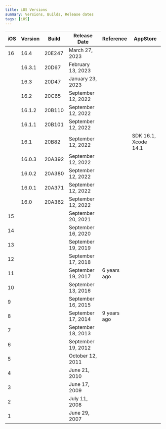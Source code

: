 ```yaml
---
title: iOS Versions
summary: Versions, Builds, Release dates
tags: [iOS]
---
```


| iOS | Version | Build  | Release Date       | Reference   | AppStore             |
| --- | ------- | ------ | ------------------ | ----------- | -------------------- |
| 16  | 16.4    | 20E247 | March 27, 2023     |             |                      |
|     | 16.3.1  | 20D67  | February 13, 2023  |             |                      |
|     | 16.3    | 20D47  | January 23, 2023   |             |                      |
|     | 16.2    | 20C65  | September 12, 2022 |             |                      |
|     | 16.1.2  | 20B110 | September 12, 2022 |             |                      |
|     | 16.1.1  | 20B101 | September 12, 2022 |             |                      |
|     | 16.1    | 20B82  | September 12, 2022 |             | SDK 16.1, Xcode 14.1 |
|     | 16.0.3  | 20A392 | September 12, 2022 |             |                      |
|     | 16.0.2  | 20A380 | September 12, 2022 |             |                      |
|     | 16.0.1  | 20A371 | September 12, 2022 |             |                      |
|     | 16.0    | 20A362 | September 12, 2022 |             |                      |
| 15  |         |        | September 20, 2021 |             |                      |
| 14  |         |        | September 16, 2020 |             |                      |
| 13  |         |        | September 19, 2019 |             |                      |
| 12  |         |        | September 17, 2018 |             |                      |
| 11  |         |        | September 19, 2017 | 6 years ago |                      |
| 10  |         |        | September 13, 2016 |             |                      |
| 9   |         |        | September 16, 2015 |             |                      |
| 8   |         |        | September 17, 2014 | 9 years ago |                      |
| 7   |         |        | September 18, 2013 |             |                      |
| 6   |         |        | September 19, 2012 |             |                      |
| 5   |         |        | October 12, 2011   |             |                      |
| 4   |         |        | June 21, 2010      |             |                      |
| 3   |         |        | June 17, 2009      |             |                      |
| 2   |         |        | July 11, 2008      |             |                      |
| 1   |         |        | June 29, 2007      |             |                      |
